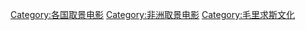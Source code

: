 [[Category:各国取景电影|Category:各国取景电影]]
[[Category:非洲取景电影|Category:非洲取景电影]]
[[Category:毛里求斯文化|Category:毛里求斯文化]]